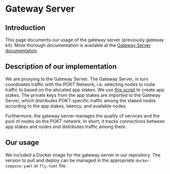 # Gateway Server

## Introduction

This page documents our usage of the gateway server (previously gateway kit). More thorough documentation is available at the [Gateway Server documentation](https://github.com/pokt-network/gateway-server/blob/main/docs/overview.md).

## Description of our implementation

We are proxying to the Gateway Server. The Gateway Server, in turn coordinates traffic with the POKT Network, i.e. selecting nodes to route traffic to based on the alocated app stakes.
We use [this script](https://github.com/baaspoolsllc/pokt-stake-apps-script) to create app stakes.
The private keys from the app stakes are imported to the Gateway Server, which distributes POKT-specific traffic among the staked nodes according to the app stakes, latency, and available nodes.

Furthermore, the gateway server manages the quality of services and the pool of nodes on the POKT network. In short, it tracks connections between app stakes and nodes and distributes traffic among them.

## Our usage

We included a Docker image for the gateway server in our repository.
The version to pull and deploy can be managed in the appropriate `docker-compose.yaml` or `fly.toml` file.
